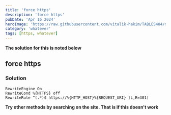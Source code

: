```yaml
---
title: 'force https'
description: 'force https'
pubDate: 'Apr 16 2024'
heroImage: 'https://raw.githubusercontent.com/vitalik-hakim/TABLES404/main/error_b/misc.png'
category: 'whatever'
tags: [https, whatever]
---
```


**The solution for this is noted below**

## force https

### Solution

```whatever
RewriteEngine On
RewriteCond %{HTTPS} off
RewriteRule ^(.*)$ https://%{HTTP_HOST}%{REQUEST_URI} [L,R=301]
```

**Try other methods by searching on the site. That is if this doesn't work**
